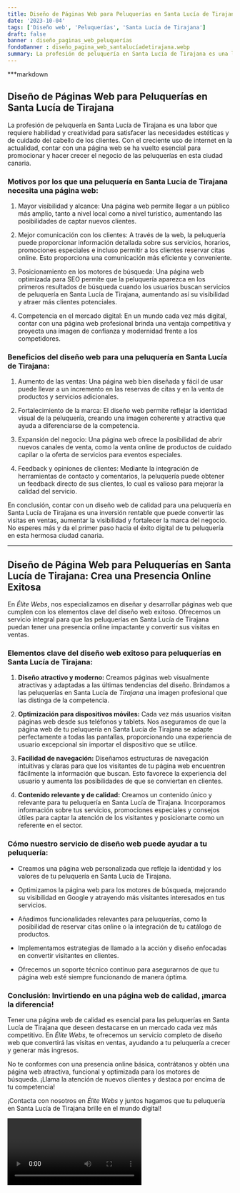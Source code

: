 ```yaml
---
title: Diseño de Páginas Web para Peluquerías en Santa Lucía de Tirajana
date: '2023-10-04'
tags: ['Diseño web', 'Peluquerías', 'Santa Lucía de Tirajana']
draft: false
banner : diseño_paginas_web_peluquerías
fondoBanner : diseño_pagina_web_santalucíadetirajana.webp
summary: La profesión de peluquería en Santa Lucía de Tirajana es una labor que requiere habilidad y creatividad para satisfacer las necesidades estéticas y de cuidado del cabello de los clientes. Con el creciente uso de internet en la actualidad, contar con una página web se ha vuelto esencial para promocionar y hacer crecer el negocio de las peluquerías en esta ciudad canaria.
---
```


***markdown
## Diseño de Páginas Web para Peluquerías en Santa Lucía de Tirajana

La profesión de peluquería en Santa Lucía de Tirajana es una labor que requiere habilidad y creatividad para satisfacer las necesidades estéticas y de cuidado del cabello de los clientes. Con el creciente uso de internet en la actualidad, contar con una página web se ha vuelto esencial para promocionar y hacer crecer el negocio de las peluquerías en esta ciudad canaria.

### Motivos por los que una peluquería en Santa Lucía de Tirajana necesita una página web:

1. Mayor visibilidad y alcance: Una página web permite llegar a un público más amplio, tanto a nivel local como a nivel turístico, aumentando las posibilidades de captar nuevos clientes.

2. Mejor comunicación con los clientes: A través de la web, la peluquería puede proporcionar información detallada sobre sus servicios, horarios, promociones especiales e incluso permitir a los clientes reservar citas online. Esto proporciona una comunicación más eficiente y conveniente.

3. Posicionamiento en los motores de búsqueda: Una página web optimizada para SEO permite que la peluquería aparezca en los primeros resultados de búsqueda cuando los usuarios buscan servicios de peluquería en Santa Lucía de Tirajana, aumentando así su visibilidad y atraer más clientes potenciales.

4. Competencia en el mercado digital: En un mundo cada vez más digital, contar con una página web profesional brinda una ventaja competitiva y proyecta una imagen de confianza y modernidad frente a los competidores.

### Beneficios del diseño web para una peluquería en Santa Lucía de Tirajana:

1. Aumento de las ventas: Una página web bien diseñada y fácil de usar puede llevar a un incremento en las reservas de citas y en la venta de productos y servicios adicionales.

2. Fortalecimiento de la marca: El diseño web permite reflejar la identidad visual de la peluquería, creando una imagen coherente y atractiva que ayuda a diferenciarse de la competencia.

3. Expansión del negocio: Una página web ofrece la posibilidad de abrir nuevos canales de venta, como la venta online de productos de cuidado capilar o la oferta de servicios para eventos especiales.

4. Feedback y opiniones de clientes: Mediante la integración de herramientas de contacto y comentarios, la peluquería puede obtener un feedback directo de sus clientes, lo cual es valioso para mejorar la calidad del servicio.

En conclusión, contar con un diseño web de calidad para una peluquería en Santa Lucía de Tirajana es una inversión rentable que puede convertir las visitas en ventas, aumentar la visibilidad y fortalecer la marca del negocio. No esperes más y da el primer paso hacia el éxito digital de tu peluquería en esta hermosa ciudad canaria.
***


<GifSeo />

<Cta />

## Diseño de Página Web para Peluquerías en Santa Lucía de Tirajana: Crea una Presencia Online Exitosa 

En *Élite Webs*, nos especializamos en diseñar y desarrollar páginas web que cumplen con los elementos clave del diseño web exitoso. Ofrecemos un servicio integral para que las peluquerías en Santa Lucía de Tirajana puedan tener una presencia online impactante y convertir sus visitas en ventas. 

### Elementos clave del diseño web exitoso para peluquerías en Santa Lucía de Tirajana:

1. **Diseño atractivo y moderno:** Creamos páginas web visualmente atractivas y adaptadas a las últimas tendencias del diseño. Brindamos a las peluquerías en Santa Lucía de *Tirajana* una imagen profesional que las distinga de la competencia.

2. **Optimización para dispositivos móviles:** Cada vez más usuarios visitan páginas web desde sus teléfonos y tablets. Nos aseguramos de que la página web de tu peluquería en Santa Lucía de Tirajana se adapte perfectamente a todas las pantallas, proporcionando una experiencia de usuario excepcional sin importar el dispositivo que se utilice.

3. **Facilidad de navegación:** Diseñamos estructuras de navegación intuitivas y claras para que los visitantes de tu página web encuentren fácilmente la información que buscan. Esto favorece la experiencia del usuario y aumenta las posibilidades de que se conviertan en clientes.

4. **Contenido relevante y de calidad:** Creamos un contenido único y relevante para tu peluquería en Santa Lucía de Tirajana. Incorporamos información sobre tus servicios, promociones especiales y consejos útiles para captar la atención de los visitantes y posicionarte como un referente en el sector.

### Cómo nuestro servicio de diseño web puede ayudar a tu peluquería:

- Creamos una página web personalizada que refleje la identidad y los valores de tu peluquería en Santa Lucía de Tirajana.

- Optimizamos la página web para los motores de búsqueda, mejorando su visibilidad en Google y atrayendo más visitantes interesados en tus servicios.

- Añadimos funcionalidades relevantes para peluquerías, como la posibilidad de reservar citas online o la integración de tu catálogo de productos.

- Implementamos estrategias de llamado a la acción y diseño enfocadas en convertir visitantes en clientes. 

- Ofrecemos un soporte técnico continuo para asegurarnos de que tu página web esté siempre funcionando de manera óptima.

### Conclusión: Invirtiendo en una página web de calidad, ¡marca la diferencia!

Tener una página web de calidad es esencial para las peluquerías en Santa Lucía de Tirajana que deseen destacarse en un mercado cada vez más competitivo. En *Élite Webs*, te ofrecemos un servicio completo de diseño web que convertirá las visitas en ventas, ayudando a tu peluquería a crecer y generar más ingresos.

No te conformes con una presencia online básica, contrátanos y obtén una página web atractiva, funcional y optimizada para los motores de búsqueda. ¡Llama la atención de nuevos clientes y destaca por encima de tu competencia!

¡Contacta con nosotros en *Élite Webs* y juntos hagamos que tu peluquería en Santa Lucía de Tirajana brille en el mundo digital!

<Video />

<CtaBot job='Peluquerías' city='Santa Lucía de Tirajana'/>

<Gmaps query='Santa Lucía de Tirajana+españa+maps' />